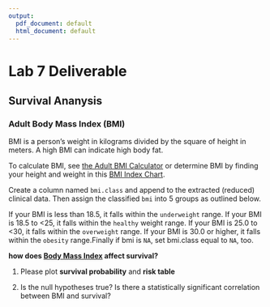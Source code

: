 ---
output:
  pdf_document: default
  html_document: default
---
# Lab 7 Deliverable

## Survival Ananysis

### Adult Body Mass Index (BMI)
BMI is a person’s weight in kilograms divided by the square of height in meters. A high BMI can indicate high body fat.

To calculate BMI, see [the Adult BMI Calculator](https://www.cdc.gov/healthyweight/assessing/bmi/adult_bmi/english_bmi_calculator/bmi_calculator.html) or determine BMI by finding your height and weight in this [BMI Index Chart](https://www.nhlbi.nih.gov/health/educational/lose_wt/BMI/bmi_tbl.htm).

Create a column named `bmi.class` and append to the extracted (reduced) clinical data. Then assign the classified `bmi` into 5 groups as outlined below.

If your BMI is less than 18.5, it falls within the `underweight` range. If your BMI is 18.5 to <25, it falls within the `healthy` weight range. If your BMI is 25.0 to <30, it falls within the `overweight` range. If your BMI is 30.0 or higher, it falls within the `obesity` range.Finally if bmi is `NA`, set bmi.class equal to `NA`, too.

**how does <u>Body Mass Index</u> affect survival?**

1) Please plot **survival probability**  and **risk table** 

2) Is the null hypotheses true? Is there a statistically significant correlation between BMI and survival?
